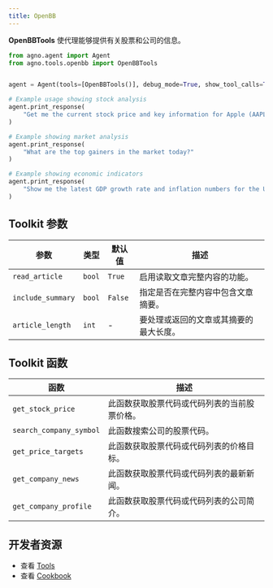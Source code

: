 ```yaml
---
title: OpenBB
---
```


**OpenBBTools** 使代理能够提供有关股票和公司的信息。

```python cookbook/tools/openbb_tools.py
from agno.agent import Agent
from agno.tools.openbb import OpenBBTools


agent = Agent(tools=[OpenBBTools()], debug_mode=True, show_tool_calls=True)

# Example usage showing stock analysis
agent.print_response(
    "Get me the current stock price and key information for Apple (AAPL)"
)

# Example showing market analysis
agent.print_response(
    "What are the top gainers in the market today?"
)

# Example showing economic indicators
agent.print_response(
    "Show me the latest GDP growth rate and inflation numbers for the US"
)
```

## Toolkit 参数

| 参数         | 类型   | 默认值 | 描述                                                              |
| ------------ | ------ | ------- | ----------------------------------------------------------------- |
| `read_article` | `bool` | `True`  | 启用读取文章完整内容的功能。                                      |
| `include_summary` | `bool` | `False` | 指定是否在完整内容中包含文章摘要。                                |
| `article_length`  | `int`  | -       | 要处理或返回的文章或其摘要的最大长度。                            |

## Toolkit 函数

| 函数                | 描述                                                            |
| ------------------- | --------------------------------------------------------------- |
| `get_stock_price`   | 此函数获取股票代码或代码列表的当前股票价格。                        |
| `search_company_symbol` | 此函数搜索公司的股票代码。                                        |
| `get_price_targets` | 此函数获取股票代码或代码列表的价格目标。                            |
| `get_company_news`  | 此函数获取股票代码或代码列表的最新新闻。                            |
| `get_company_profile` | 此函数获取股票代码或代码列表的公司简介。                            |

## 开发者资源

- 查看 [Tools](https://github.com/agno-agi/agno/blob/main/libs/agno/agno/tools/openbb.py)
- 查看 [Cookbook](https://github.com/agno-agi/agno/blob/main/cookbook/tools/openbb_tools.py)